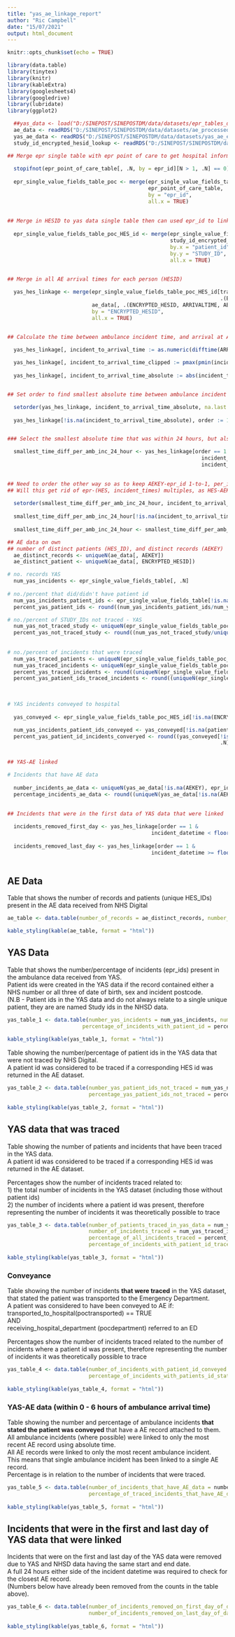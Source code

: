 ```yaml
---
title: "yas_ae_linkage_report"
author: "Ric Campbell"
date: "15/07/2021"
output: html_document
---
```


```r
knitr::opts_chunk$set(echo = TRUE)

library(data.table)
library(tinytex)
library(knitr)
library(kableExtra)
library(googlesheets4)
library(googledrive)
library(lubridate)
library(ggplot2)
```

```r

  ##yas_data <- load("D:/SINEPOST/SINEPOSTDM/data/datasets/epr_tables_datetime_changes-2021-07-14-100514.rda")
  ae_data <- readRDS("D:/SINEPOST/SINEPOSTDM/data/datasets/ae_processed_2021-08-02-152502.rds")
  yas_ae_data <- readRDS("D:/SINEPOST/SINEPOSTDM/data/datasets/yas_ae_ecds_linked_2021-09-13-154308.rds")
  study_id_encrypted_hesid_lookup <- readRDS("D:/SINEPOST/SINEPOSTDM/data/linkage/study_id_hesid_lookup_2021-08-02-152440.rds")

```

```r

## Merge epr single table with epr point of care to get hospital information for all eprs (point of care is 1-to-1 to epr)
  
  stopifnot(epr_point_of_care_table[, .N, by = epr_id][N > 1, .N] == 0)
  
  epr_single_value_fields_table_poc <- merge(epr_single_value_fields_table,
                                             epr_point_of_care_table,
                                             by = "epr_id",
                                             all.x = TRUE)
  
  
## Merge in HESID to yas data single table then can used epr_id to link
  
  epr_single_value_fields_table_poc_HES_id <- merge(epr_single_value_fields_table_poc,
                                                    study_id_encrypted_hesid_lookup,
                                                    by.x = "patient_id",
                                                    by.y = "STUDY_ID",
                                                    all.x = TRUE)
  

## Merge in all AE arrival times for each person (HESID)

  yas_hes_linkage <- merge(epr_single_value_fields_table_poc_HES_id[transported_to_hospital == TRUE & receiving_hospital_department %chin% c("ED", "ED - Self Handover", "ED Self-handover/minors","ED Resus"),
                                                                    .(ENCRYPTED_HESID, incident_datetime, epr_id, patient_id)],
                           ae_data[, .(ENCRYPTED_HESID, ARRIVALTIME, AEKEY)],
                           by = "ENCRYPTED_HESID",
                           all.x = TRUE)


## Calculate the time between ambulance incident time, and arrival at A&E

  yas_hes_linkage[, incident_to_arrival_time := as.numeric(difftime(ARRIVALTIME, incident_datetime, unit = "hours"))]
  
  yas_hes_linkage[, incident_to_arrival_time_clipped := pmax(pmin(incident_to_arrival_time, 24.0), -24.0)]
  
  yas_hes_linkage[, incident_to_arrival_time_absolute := abs(incident_to_arrival_time)]


## Set order to find smallest absolute time between ambulance incident time and A&E arrival time - need an extra field to make sure sort is same everytime

  setorder(yas_hes_linkage, incident_to_arrival_time_absolute, na.last = TRUE)
  
  yas_hes_linkage[!is.na(incident_to_arrival_time_absolute), order := 1:.N, by = epr_id]


### Select the smallest absolute time that was within 24 hours, but also remove any cases that were within the first and last day of data

  smallest_time_diff_per_amb_inc_24_hour <- yas_hes_linkage[order == 1 &
                                                              incident_datetime >= floor_date(min(incident_datetime), unit = "day") + days(1) &
                                                              incident_datetime < floor_date(max(incident_datetime), unit = "day")]

  
## Need to order the other way so as to keep AEKEY-epr_id 1-to-1, per_id added to sort to keep same each time
## Will this get rid of epr-(HES, incident_times) multiples, as HES-AEKEY-epr is now all 1-to-1?
  
  setorder(smallest_time_diff_per_amb_inc_24_hour, incident_to_arrival_time_absolute, epr_id, na.last = TRUE)
  
  smallest_time_diff_per_amb_inc_24_hour[!is.na(incident_to_arrival_time_absolute), order := 1:.N, by = AEKEY]
  
  smallest_time_diff_per_amb_inc_24_hour <- smallest_time_diff_per_amb_inc_24_hour[order == 1]  

```

```r

## AE data on own
## number of distinct patients (HES_ID), and distinct records (AEKEY)
  ae_distinct_records <- uniqueN(ae_data[, AEKEY])
  ae_distinct_patient <- uniqueN(ae_data[, ENCRYPTED_HESID])

# no. records YAS
  num_yas_incidents <- epr_single_value_fields_table[, .N]
  
# no./percent that did/didn't have patient id
  num_yas_incidents_patient_ids <- epr_single_value_fields_table[!is.na(patient_id), .N]
  percent_yas_patient_ids <- round((num_yas_incidents_patient_ids/num_yas_incidents)*100, digits = 2)

# no./percent of STUDY_IDs not traced - YAS
  num_yas_not_traced_study <- uniqueN(epr_single_value_fields_table_poc_HES_id[is.na(ENCRYPTED_HESID) & !is.na(patient_id), patient_id])
  percent_yas_not_traced_study <- round((num_yas_not_traced_study/uniqueN(epr_single_value_fields_table[, patient_id])*100), digits = 2)
  
  
# no./percent of incidents that were traced
  num_yas_traced_patients <- uniqueN(epr_single_value_fields_table_poc_HES_id[!is.na(ENCRYPTED_HESID), ENCRYPTED_HESID])
  num_yas_traced_incidents <- uniqueN(epr_single_value_fields_table_poc_HES_id[!is.na(ENCRYPTED_HESID), epr_id])
  percent_yas_traced_incidents <- round((uniqueN(epr_single_value_fields_table_poc_HES_id[!is.na(ENCRYPTED_HESID), epr_id])*100)/num_yas_incidents, digits = 2)
  percent_yas_patient_ids_traced_incidents <- round((uniqueN(epr_single_value_fields_table_poc_HES_id[!is.na(ENCRYPTED_HESID) & !is.na(patient_id),
                                                                                               epr_id])*100)/num_yas_incidents_patient_ids, digits = 2)
  

# YAS incidents conveyed to hospital
  
  yas_conveyed <- epr_single_value_fields_table_poc_HES_id[!is.na(ENCRYPTED_HESID) & transported_to_hospital == TRUE & receiving_hospital_department %chin% c("ED", "ED - Self Handover", "ED Self-handover/minors","ED Resus")]

  num_yas_incidents_patient_ids_conveyed <- yas_conveyed[!is.na(patient_id), .N]
  percent_yas_patient_id_incidents_converyed <- round((yas_conveyed[!is.na(patient_id),
                                                                    .N]/epr_single_value_fields_table_poc_HES_id[!is.na(ENCRYPTED_HESID) &!is.na(patient_id), .N])*100, digits = 2)
  

## YAS-AE linked

# Incidents that have AE data
  
  number_incidents_ae_data <- uniqueN(yas_ae_data[!is.na(AEKEY), epr_id])
  percentage_incidents_ae_data <- round((uniqueN(yas_ae_data[!is.na(AEKEY), epr_id])*100)/num_yas_incidents_patient_ids_conveyed, digits = 2)
  
  
## Incidents that were in the first data of YAS data that were linked

  incidents_removed_first_day <- yas_hes_linkage[order == 1 & 
                                              incident_datetime < floor_date(min(incident_datetime), unit = "day") + days(1), .N]
  
  incidents_removed_last_day <- yas_hes_linkage[order == 1 & 
                                              incident_datetime >= floor_date(max(incident_datetime), unit = "day"), .N]
  


```


## AE Data


Table that shows the number of records and patients (unique HES_IDs) present in the AE data received from NHS Digital

```r

ae_table <- data.table(number_of_records = ae_distinct_records, number_of_patients = ae_distinct_patient)

kable_styling(kable(ae_table, format = "html"))

```



## YAS Data


Table that shows the number/percentage of incidents (epr_ids) present in the ambulance data received from YAS.  
Patient ids were created in the YAS data if the record contained either a NHS number or all three of date of birth, sex and incident postcode.  
(N.B - Patient ids in the YAS data and do not always relate to a single unique patient, they are are named Study ids in the NHSD data.

```r

yas_table_1 <- data.table(number_yas_incidents = num_yas_incidents, number_of_incidents_with_patient_id = num_yas_incidents_patient_ids,
                        percentage_of_incidents_with_patient_id = percent_yas_patient_ids)
  
kable_styling(kable(yas_table_1, format = "html"))


```


Table showing the number/percentage of patient ids in the YAS data that were not traced by NHS Digital.  
A patient id was considered to be traced if a corresponding HES id was returned in the AE dataset.  

```r

yas_table_2 <- data.table(number_yas_patient_ids_not_traced = num_yas_not_traced_study,
                          percentage_yas_patient_ids_not_traced = percent_yas_not_traced_study)
  
kable_styling(kable(yas_table_2, format = "html"))


```



## YAS data that was traced


Table showing the number of patients and incidents that have been traced in the YAS data.  
A patient id was considered to be traced if a corresponding HES id was returned in the AE dataset.  
  
Percentages show the number of incidents traced related to:  
  1) the total number of incidents in the YAS dataset (including those without patient ids)  
  2) the number of incidents where a patient id was present, therefore representing the number of incidents it was theoretically possible to trace  


```r

yas_table_3 <- data.table(number_of_patients_traced_in_yas_data = num_yas_traced_patients,
                          number_of_incidents_traced = num_yas_traced_incidents,
                          percentage_of_all_incidents_traced = percent_yas_traced_incidents,
                          percentage_of_incidents_with_patient_id_traced = percent_yas_patient_ids_traced_incidents)
  
kable_styling(kable(yas_table_3, format = "html"))


```



### Conveyance


Table showing the number of incidents **that were traced** in the YAS dataset, that stated the patient was transported to the Emergency Department.  
A patient was considered to have been conveyed to AE if:  
  transported_to_hospital(poctransported) == TRUE  
    AND   
  receiving_hospital_department (pocdepartment) referred to an ED  
  
Percentages show the number of incidents traced related to the number of incidents where a patient id was present, therefore representing the number of incidents it was theoretically possible to trace  


```r

yas_table_4 <- data.table(number_of_incidents_with_patient_id_conveyed = num_yas_incidents_patient_ids_conveyed,
                          percentage_of_incidents_with_patients_id_stated_were_conveyed = percent_yas_patient_id_incidents_converyed)
  
kable_styling(kable(yas_table_4, format = "html"))


```



### YAS-AE data (within 0 - 6 hours of ambulance arrival time)


Table showing the number and percentage of ambulance incidents **that stated the patient was conveyed** that have a AE record attached to them.  
All ambulance incidents (where possible) were linked to only the most recent AE record using absolute time.  
All AE records were linked to only the most recent ambulance incident.  
This means that single ambulance incident has been linked to a single AE record.  
Percentage is in relation to the number of incidents that were traced.  

```r

yas_table_5 <- data.table(number_of_incidents_that_have_AE_data = number_incidents_ae_data,
                          percentage_of_traced_incidents_that_have_AE_data = percentage_incidents_ae_data)
                          
kable_styling(kable(yas_table_5, format = "html"))


```



## Incidents that were in the first and last day of YAS data that were linked


Incidents that were on the first and last day of the YAS data were removed due to YAS and NHSD data having the same start and end date.    
A full 24 hours either side of the incident datetime was required to check for the closest AE record.  
(Numbers below have already been removed from the counts in the table above).  

```r

yas_table_6 <- data.table(number_of_incidents_removed_on_first_day_of_data = incidents_removed_first_day,
                          number_of_incidents_removed_on_last_day_of_data = incidents_removed_last_day)
  
kable_styling(kable(yas_table_6, format = "html"))

```
